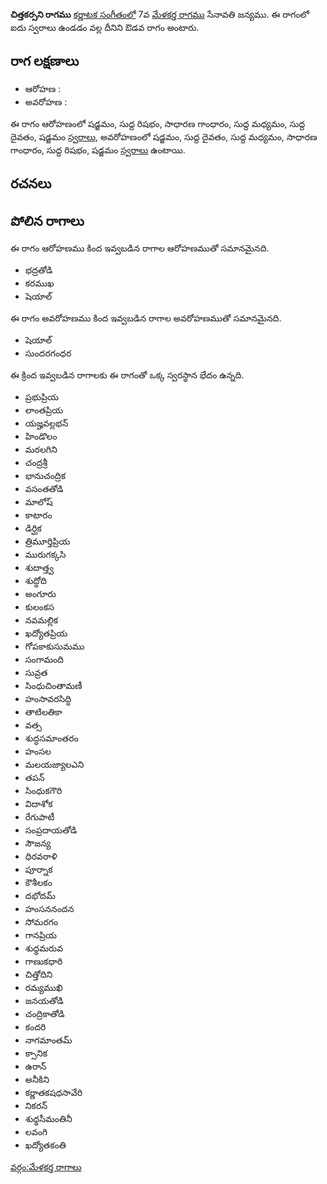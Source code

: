 {{Infobox ragam
	| name          	= చిత్తకర్సని
	| synonym	    	= 
	| mela          	= 
	| chakra        	= 
	| janaka        	= 
	| type          	= ఔడవ
	| arohanam      	= {{svaraC|S|R1|G2|M1|D1|S'}} 
	| avarohanam    	= {{svaraC|S'|D1|M1|G2|R1|S}}
	| jeeva         	=
	| chhaya        	=
	| nyasa         	=
	| vishesha      	= 
	| equivalent  		= 
}}
{{కర్ణాటక సంగీత రాగాలు}}
'''చిత్తకర్సని రాగము''' [[కర్ణాటక సంగీతం]]లో 7వ [[మేళకర్త రాగము]] సేనావతి జన్యము.  ఈ రాగంలో ఐదు స్వరాలు ఉండడం వల్ల దీనిని ఔడవ రాగం అంటారు.


==రాగ లక్షణాలు==


* ఆరోహణ : {{svaraC|S|R1|G2|M1|D1|S'}} 
* అవరోహణ : {{svaraC|S'|D1|M1|G2|R1|S}}

ఈ రాగం ఆరోహణంలో షడ్జమం, సుద్ద రిషభం, సాధారణ గాంధారం, సుద్ద మధ్యమం, సుద్ద దైవతం, షడ్జమం [[స్వరాలు]], అవరోహణంలో షడ్జమం, సుద్ద దైవతం, సుద్ద మధ్యమం, సాధారణ గాంధారం, సుద్ద రిషభం, షడ్జమం [[స్వరాలు]] ఉంటాయి.

==రచనలు==



==పోలిన రాగాలు==
ఈ రాగం ఆరోహణము కింద ఇవ్వబడిన రాగాల ఆరోహణముతో సమానమైనది.
* భద్రతోడి
* కరముఖ
* షెయాల్

ఈ రాగం అవరోహణము కింద ఇవ్వబడిన రాగాల అవరోహణముతో సమానమైనది.
* షెయాల్
* సుందరగంధర

ఈ క్రింద ఇవ్వబడిన రాగాలకు ఈ రాగంతో ఒక్క స్వరస్థాన భేదం ఉన్నది.
* ప్రభుప్రియ
* లాంతప్రియ
* యజ్హవల్లభన్
* హిండొలం
* మరలగిని
* చంద్రశ్రీ
* భానుచంద్రిక
* వసంతతోడి
* మాలోష్
* కాటారం
* డిర్ఘిక
* త్రిమూర్తిప్రియ
* మురుగక్కసి
* శుదాత్త్వ
* శుద్ధోది
* అంగూరు
* కులంకస
* నవమల్లిక
* ఖద్యోతప్రియ
* గోపకాకుసుమము
* సంగామంది
* సువ్రత
* సింధుచింతామణీ
* హంసావరసిద్ధి
* తాటిలతికా
* వత్స
* శుద్ధసమాంతరం
* హంసల
* మలయజ్యాలఎని
* తపన్
* సింధుకగౌరి
* విదాశోక
* రేగుపాటీ
* సంప్రదాయతోడి
* సౌజన్య
* ధిరవరాళి
* పూర్నాక
* కౌశీలకం
* దభోదమ్
* హంసననందన
* సోమరగం
* గానప్రియ
* శుధ్ధమరువ
* గాణుకధారి
* చిత్తోదిని
* రమ్యముఖి
* జనయతోడి
* చంద్రికాతోడి
* కందరి
* నాగమాంతమ్
* క్సానిక
* ఉరాన్
* అనీకిని
* కర్ణాతకషధసావేరి
* నికరన్
* శుధ్ధసీమంతినీ
* లవంగి
* ఖద్యోతకంతి



[[వర్గం:మేళకర్త రాగాలు]]